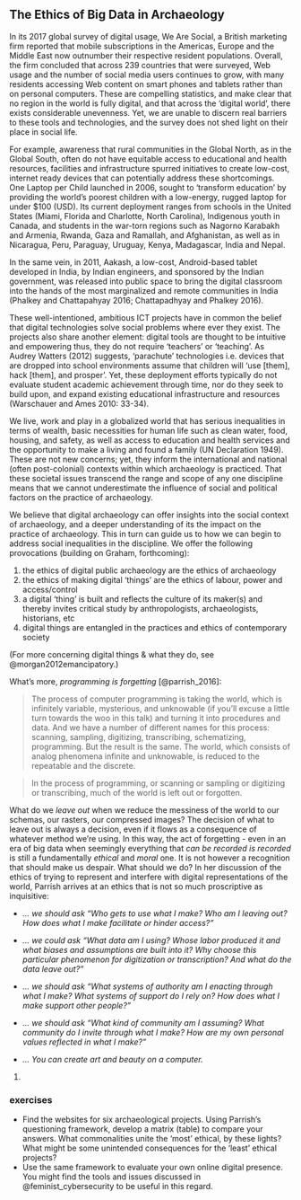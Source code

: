 ## The Ethics of Big Data in Archaeology 

In its 2017 global survey of digital usage, We Are Social, a British marketing firm reported that mobile subscriptions in the Americas, Europe and the Middle East now outnumber their respective resident populations. Overall, the firm concluded that across 239 countries that were surveyed, Web usage and the number of social media users continues to grow, with many residents accessing Web content on smart phones and tablets rather than on personal computers. These are compelling statistics, and make clear that no region in the world is fully digital, and that across the ‘digital world’, there exists considerable unevenness. Yet, we are unable to discern real barriers to these tools and technologies, and the survey does not shed light on their place in social life.

For example, awareness that rural communities in the Global North, as in the Global South, often do not have equitable access to educational and health resources, facilities and infrastructure spurred initiatives to create low-cost, internet ready devices that can potentially address these shortcomings. One Laptop per Child launched in 2006, sought to ‘transform education’ by providing the world’s poorest children with a low-energy, rugged laptop for under $100 (USD). Its current deployment ranges from schools in the United States (Miami, Florida and Charlotte, North Carolina), Indigenous youth in Canada, and students in the war-torn regions such as Nagorno Karabakh and Armenia, Rwanda, Gaza and Ramallah, and Afghanistan, as well as in Nicaragua, Peru, Paraguay, Uruguay, Kenya, Madagascar, India and Nepal. 

In the same vein, in 2011, Aakash, a low-cost, Android-based tablet developed in India, by Indian engineers, and sponsored by the Indian government, was released into public space to bring the digital classroom into the hands of the most marginalized and remote communities in India (Phalkey and Chattapahyay 2016; Chattapadhyay and Phalkey 2016). 

These well-intentioned, ambitious ICT projects have in common the belief that digital technologies solve social problems where ever they exist. The projects also share another element: digital tools are thought to be intuitive and empowering thus, they do not require ‘teachers’ or ‘teaching’. As Audrey Watters (2012) suggests, ‘parachute’ technologies i.e. devices that are dropped into school environments assume that children will ‘use [them], hack [them], and prosper’. Yet, these deployment efforts typically do not evaluate student academic achievement through time, nor do they seek to build upon, and expand existing educational infrastructure and resources (Warschauer and Ames 2010: 33-34).

We live, work and play in a globalized world that has serious inequalities in terms of wealth, basic necessities for human life such as clean water, food, housing, and safety, as well as access to education and health services and the opportunity to make a living and found a family (UN Declaration 1949). These are not new concerns; yet, they inform the international and national (often post-colonial) contexts within which archaeology is practiced. That these societal issues transcend the range and scope of any one discipline means that we cannot underestimate the influence of social and political factors on the practice of archaeology.

We believe that digital archaeology can offer insights into the social context of archaeology, and a deeper understanding of its the impact on the practice of archaeology. This in turn can guide us to how we can begin to address social inequalities in the discipline. We offer the following provocations (building on Graham, forthcoming):
 
1) the ethics of digital public archaeology are the ethics of archaeology
2) the ethics of making digital ‘things’ are the ethics of labour, power and access/control
3) a digital ‘thing’ is built and reflects the culture of its maker(s) and thereby invites critical study by anthropologists, archaeologists, historians, etc
4) digital things are entangled in the practices and ethics of contemporary society

(For more concerning digital things & what they do, see @morgan2012emancipatory.)

What's more, _programming is forgetting_ [@parrish_2016]:

> The process of computer programming is taking the world, which is infinitely variable, mysterious, and unknowable (if you’ll excuse a little turn towards the woo in this talk) and turning it into procedures and data. And we have a number of different names for this process: scanning, sampling, digitizing, transcribing, schematizing, programming. But the result is the same. The world, which consists of analog phenomena infinite and unknowable, is reduced to the repeatable and the discrete.

> In the process of programming, or scanning or sampling or digitizing or transcribing, much of the world is left out or forgotten.

What do we _leave out_ when we reduce the messiness of the world to our schemas, our rasters, our compressed images? The decision of what to leave out is always a decision, even if it flows as a consequence of whatever method we're using. In this way, the act of forgetting - even in an era of big data when seemingly everything that _can be recorded is recorded_ is still a fundamentally _ethical_ and _moral_ one. It is not however a recognition that should make us despair. What should we do? In her discussion of the ethics of trying to represent and interfere with digital representations of the world, Parrish arrives at an ethics that is not so much proscriptive as inquisitive:


+ _... we should ask “Who gets to use what I make? Who am I leaving out? How does what I make facilitate or hinder access?”_

+ _... we could ask “What data am I using? Whose labor produced it and what biases and assumptions are built into it? Why choose this particular phenomenon for digitization or transcription? And what do the data leave out?”_

+ _... we should ask “What systems of authority am I enacting through what I make? What systems of support do I rely on? How does what I make support other people?”_

+ _... we should ask “What kind of community am I assuming? What community do I invite through what I make? How are my own personal values reflected in what I make?”_

+ _... You can create art and beauty on a computer._

@parrish_2016.


### exercises

- Find the websites for six archaeological projects. Using Parrish's questioning framework, develop a matrix (table) to compare your answers. What commonalities unite the 'most' ethical, by these lights? What might be some unintended consequences for the 'least' ethical projects?
- Use the same framework to evaluate your own online digital presence. You might find the tools and issues discussed in @feminist_cybersecurity to be useful in this regard.
